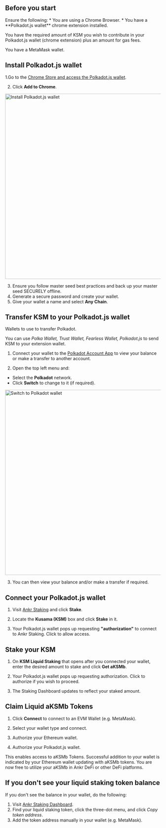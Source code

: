 
## Before you start

<Callout> 
Ensure the following:
* You are using a Chrome Browser.
* You have a **Polkadot.js wallet** chrome extension installed.

You have the required amount of KSM you wish to contribute in your Polkadot.js wallet (chrome extension) plus an amount for gas fees.

You have a MetaMask wallet.
</Callout>

## Install Polkadot.js wallet

1.Go to the [Chrome Store and access the Polkadot.js wallet](https://chrome.google.com/webstore/detail/polkadot%7Bjs%7D-extension/mopnmbcafieddcagagdcbnhejhlodfdd).

2. Click **Add to Chrome**.

<img src="/docs/install-polka.png" alt="Install Polkadot.js wallet" class="responsive-pic" width="600" />

3. Ensure you follow master seed best practices and back up your master seed SECURELY offline.
4. Generate a secure password and create your wallet.
5. Give your wallet a name and select **Any Chain**.

## Transfer KSM to your Polkadot.js wallet

<Callout> 
Wallets to use to transfer Polkadot.

You can use _Polka Wallet, Trust Wallet, Fearless Wallet, Polkadot.js_ to send KSM to your extension wallet.
</Callout>

1. Connect your wallet to the [Polkadot Account App](https://polkadot.js.org/apps/#/accounts) to view your balance or make a transfer to another account.

2. Open the top left menu and:
* Select the **Polkadot** network.
* Click **Switch** to change to it (if required).

<img src="/docs/switch-polkadot.png" alt="Switch to Polkadot wallet" class="responsive-pic" width="600" />

3. You can then view your balance and/or make a transfer if required.

## Connect your Polkadot.js wallet

1. Visit [Ankr Staking](https://www.ankr.com/staking/) and click **Stake**.

2. Locate the **Kusama (KSM)** box and click **Stake** in it.

3. Your Polkadot.js wallet pops up requesting **"authorization"** to connect to Ankr Staking. Click to allow access.

## Stake your KSM

1. On **KSM Liquid Staking** that opens after you connected your wallet, enter the desired amount to stake and click **Get aKSMb**.

4. Your Polkadot.js wallet pops up requesting authorization. Click to authorize if you wish to proceed.

5. The Staking Dashboard updates to reflect your staked amount.

## Claim Liquid aKSMb Tokens

1. Click **Connect** to connect to an EVM Wallet (e.g. MetaMask).

2. Select your wallet type and connect.

3. Authorize your Ethereum wallet.

4. Authorize your Polkadot.js wallet.

<Callout emoji="✅">
This enables access to aKSMb Tokens.
Successful addition to your wallet is indicated by your Ethereum wallet updating with aKSMb tokens.
You are now free to utilize your aKSMb in Ankr DeFi or other DeFi platforms.
</Callout>

## If you don't see your liquid staking token balance

If you don't see the balance in your wallet, do the following:

1. Visit [Ankr Staking Dashboard](https://www.ankr.com/staking/dashboard).
2. Find your liquid staking token, click the three-dot menu, and click *Copy token address*.
3. Add the token address manually in your wallet (e.g. MetaMask).